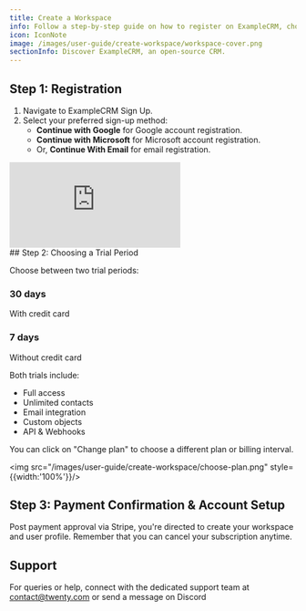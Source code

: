 ```yaml
---
title: Create a Workspace
info: Follow a step-by-step guide on how to register on ExampleCRM, choose a subscription plan, confirm your payment and set up your account, with additional advice on seeking assistance if needed.
icon: IconNote
image: /images/user-guide/create-workspace/workspace-cover.png
sectionInfo: Discover ExampleCRM, an open-source CRM.
---
```


## Step 1: Registration
1. Navigate to <ArticleLink href="https://app.examplecrm.com">ExampleCRM Sign Up</ArticleLink>.
2. Select your preferred sign-up method:
    - **Continue with Google** for Google account registration.
    - **Continue with Microsoft** for Microsoft account registration.
    - Or, **Continue With Email** for email registration.

<div style={{padding:'69.01% 0 0 0', position:'relative', margin: '32px 0px 0px'}}>
  <iframe
    src="https://player.vimeo.com/video/927066829?autoplay=1&loop=1&autopause=0&background=1&amp;app_id=58479"
    frameBorder="0"
    allow="autoplay; fullscreen; picture-in-picture; clipboard-write"
    style={{
      position:'absolute',
      top:0,
      left:0,
      width:'100%',
      height:'100%',
      borderRadius: '16px',
      border:'2px solid black'
    }}
    title="Export data"
  ></iframe>
</div>
<script src="https://player.vimeo.com/api/player.js"></script>
## Step 2: Choosing a Trial Period

Choose between two trial periods:

### 30 days
With credit card

### 7 days
Without credit card

Both trials include:
-  Full access
-  Unlimited contacts
-  Email integration
-  Custom objects
-  API & Webhooks

You can click on "Change plan" to choose a different plan or billing interval.

<img src="/images/user-guide/create-workspace/choose-plan.png" style={{width:'100%'}}/>

## Step 3: Payment Confirmation & Account Setup
Post payment approval via Stripe, you're directed to create your workspace and user profile. Remember that you can cancel your subscription anytime.

## Support
For queries or help, connect with the dedicated support team at [contact@twenty.com](mailto:contact@twenty.com) or send a message on <ArticleLink href="https://discord.gg/cx5n4Jzs57">Discord</ArticleLink>

<ArticleEditContent></ArticleEditContent>
